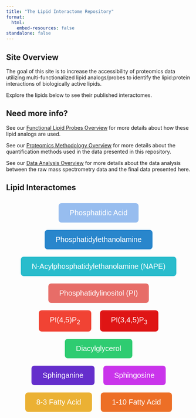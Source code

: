 ```yaml
---
title: "The Lipid Interactome Repository"
format: 
  html:
    embed-resources: false
standalone: false
---
```


## Site Overview

<!-- **This repository is still under construction, please forgive us for incomplete sections as we build features!** -->

The goal of this site is to increase the accessibility of proteomics data utilizing multi-functionalized lipid analogs/probes to identify the lipid:protein interactions of biologically active lipids. 

Explore the lipids below to see their published interactomes.


## Need more info?

See our [Functional Lipid Probes Overview](/Background/MultifunctionalLipidProbesOverview.qmd) for more details about how these lipid analogs are used. 

See our [Proteomics Methodology Overview](/Background/ProteomicsUsingMultifunctionalProbes.qmd) for more details about the quantification methods used in the data presented in this repository.

See our [Data Analysis Overview](/Background/DataAnalysisAndStatistics.qmd) for more details about the data analysis between the raw mass spectrometry data and the final data presented here.

## Lipid Interactomes

```{=html}
<div style="text-align: center; margin: 20px;">
  <a href="LipidProbe/PhosphatidicAcid.qmd" style="text-decoration: none;">
      <button style="background-color: #97bdef; color: white; font-size: 20px; padding: 15px 30px; border: none; border-radius: 8px; margin: 10px; cursor: pointer;">
          Phosphatidic Acid
      </button>
  </a>
  <a href="LipidProbe/Phosphatidylethanolamine.qmd" style="text-decoration: none;">
      <button style="background-color: #2986cc; color: white; font-size: 20px; padding: 15px 30px; border: none; border-radius: 8px; margin: 10px; cursor: pointer;">
          Phosphatidylethanolamine
      </button>
  </a>

   <a href="LipidProbe/N-Acylphosphatidylethanolamine.qmd" style="text-decoration: none;">
      <button style="background-color:rgb(41, 188, 204); color: white; font-size: 20px; padding: 15px 30px; border: none; border-radius: 8px; margin: 10px; cursor: pointer;">
          N-Acylphosphatidylethanolamine (NAPE)
      </button>
  </a>

    <br>

    <a href="LipidProbe/Phosphatidylinositol.qmd" style="text-decoration: none;">
        <button style="background-color: rgb(231, 109, 104); color: white; font-size: 20px; padding: 15px 30px; border: none; border-radius: 8px; margin: 10px; cursor: pointer;">
            Phosphatidylinositol (PI)
        </button>
    </a>

    <br>

    <a href="LipidProbe/PhosphatidylinositolBisphosphate.qmd" style="text-decoration: none;">
        <button style="background-color: #f14334; color: white; font-size: 20px; padding: 15px 30px; border: none; border-radius: 8px; margin: 10px; cursor: pointer;">
            PI(4,5)P<sub>2</sub>
        </button>
    </a>

    <a href="LipidProbe/PhosphatidylinositolTrisphosphate.qmd" style="text-decoration: none;">
        <button style="background-color:rgb(223, 21, 21); color: white; font-size: 20px; padding: 15px 30px; border: none; border-radius: 8px; margin: 10px; cursor: pointer;">
            PI(3,4,5)P<sub>3</sub>
        </button>
    </a>

    <br>
    <a href="LipidProbe/Diacylglycerol.qmd" style="text-decoration: none;">
        <button style="background-color: #2ecc71; color: white; font-size: 20px; padding: 15px 30px; border: none; border-radius: 8px; margin: 10px; cursor: pointer;">
            Diacylglycerol
        </button>
    </a>

    <br>
    <a href="LipidProbe/Sphinganine.qmd" style="text-decoration: none;">
        <button style="background-color:rgb(101, 46, 204); color: white; font-size: 20px; padding: 15px 30px; border: none; border-radius: 8px; margin: 10px; cursor: pointer;">
            Sphinganine
        </button>
    </a>
    <a href="LipidProbe/Sphingosine.qmd" style="text-decoration: none;">
        <button style="background-color:rgb(202, 52, 235); color: white; font-size: 20px; padding: 15px 30px; border: none; border-radius: 8px; margin: 10px; cursor: pointer;">
            Sphingosine
        </button>
    </a>

    <br>
	<a href="LipidProbe/8-3_FattyAcid.qmd" style="text-decoration: none;">
        <button style="background-color:rgb(235, 177, 52); color: white; font-size: 20px; padding: 15px 30px; border: none; border-radius: 8px; margin: 10px; cursor: pointer;">
            8-3 Fatty Acid
        </button>
    </a>

    <a href="LipidProbe/1-10_FattyAcid.qmd" style="text-decoration: none;">
        <button style="background-color:rgb(237, 111, 38); color: white; font-size: 20px; padding: 15px 30px; border: none; border-radius: 8px; margin: 10px; cursor: pointer;">
            1-10 Fatty Acid
        </button>
    </a>
</div>
```